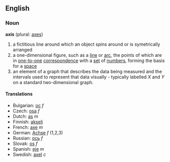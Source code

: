 ==English==
===Noun===
'''axis''' (plural: [[axes]])

# a fictitious line around which an object spins around or is symetrically arranged
# a one-dimensional figure, such as a [[line]] or [[arc]], the points of which are in [[one-to-one]] [[correspondence]] with a [[set]] of [[number]]s, forming the basis for a [[space]]
# an element of a graph that describes the data being measured and the intervals used to represent that data visually - typically labelled ''X'' and ''Y'' on a standard two-dimensional graph.

====Translations====

*Bulgarian: [[ос]] ''f''
*Czech: [[osa]] ''f''
*Dutch: [[as]] ''m''
*Finnish: [[akseli]]
*French: [[axe]] ''m''
*German: [[Achse]] ''f'' (1,2,3)
*Russian: [[oсь]]  ''f''
*Slovak: [[os]] ''f''
*Spanish: [[eje]] ''m''
*Swedish: [[axel]] ''c''